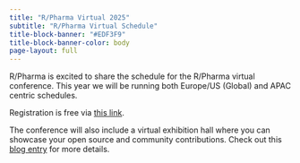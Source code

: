 ```yaml
---
title: "R/Pharma Virtual 2025"
subtitle: "R/Pharma Virtual Schedule"
title-block-banner: "#EDF3F9"
title-block-banner-color: body
page-layout: full
---
```


R/Pharma is excited to share the schedule for the R/Pharma virtual conference.  This year we will be running both Europe/US (Global) and APAC centric schedules.  

Registration is free via [this link](https://events.zoom.us/ev/Ai-geyS63AOzr-Tskeu2jwsPAZkX9yQixTAJuQzNT-h_rw24wX-p~AnyGxi92zGyWPS_7xPj-Oax9RjoaU3pZS0DjeX45ML084eyqq4qo6O7BMg).

The conference will also include a virtual exhibition hall where you can showcase your open source and community contributions.  Check out this [blog entry](docs/blog/posts/2025-10-18-expo/) for more details.

<script type="text/javascript" src="https://sessionize.com/api/v2/tvndes5n/view/GridSmart"></script>
